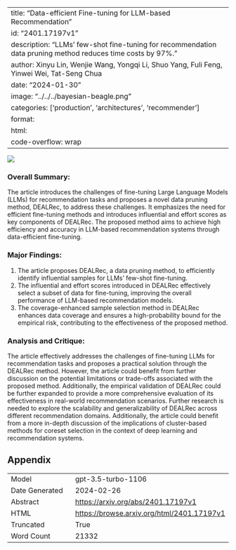 
---
title: "Data-efficient Fine-tuning for LLM-based Recommendation"
id: "2401.17197v1"
description: "LLMs' few-shot fine-tuning for recommendation data pruning method reduces time costs by 97%."
author: Xinyu Lin, Wenjie Wang, Yongqi Li, Shuo Yang, Fuli Feng, Yinwei Wei, Tat-Seng Chua
date: "2024-01-30"
image: "../../../bayesian-beagle.png"
categories: ['production', 'architectures', 'recommender']
format:
  html:
    code-overflow: wrap
---

![](../../../bayesian-beagle.png)

### Overall Summary:

The article introduces the challenges of fine-tuning Large Language Models (LLMs) for recommendation tasks and proposes a novel data pruning method, DEALRec, to address these challenges. It emphasizes the need for efficient fine-tuning methods and introduces influential and effort scores as key components of DEALRec. The proposed method aims to achieve high efficiency and accuracy in LLM-based recommendation systems through data-efficient fine-tuning.

### Major Findings:
1. The article proposes DEALRec, a data pruning method, to efficiently identify influential samples for LLMs' few-shot fine-tuning.
2. The influential and effort scores introduced in DEALRec effectively select a subset of data for fine-tuning, improving the overall performance of LLM-based recommendation models.
3. The coverage-enhanced sample selection method in DEALRec enhances data coverage and ensures a high-probability bound for the empirical risk, contributing to the effectiveness of the proposed method.

### Analysis and Critique:
The article effectively addresses the challenges of fine-tuning LLMs for recommendation tasks and proposes a practical solution through the DEALRec method. However, the article could benefit from further discussion on the potential limitations or trade-offs associated with the proposed method. Additionally, the empirical validation of DEALRec could be further expanded to provide a more comprehensive evaluation of its effectiveness in real-world recommendation scenarios. Further research is needed to explore the scalability and generalizability of DEALRec across different recommendation domains. Additionally, the article could benefit from a more in-depth discussion of the implications of cluster-based methods for coreset selection in the context of deep learning and recommendation systems.

## Appendix

|          |          |
|----------|----------|
| Model     | gpt-3.5-turbo-1106       |
| Date Generated     | 2024-02-26       |
| Abstract | [https://arxiv.org/abs/2401.17197v1](https://arxiv.org/abs/2401.17197v1)        |
| HTML     | [https://browse.arxiv.org/html/2401.17197v1](https://browse.arxiv.org/html/2401.17197v1)       |
| Truncated       | True       |
| Word Count       | 21332       |